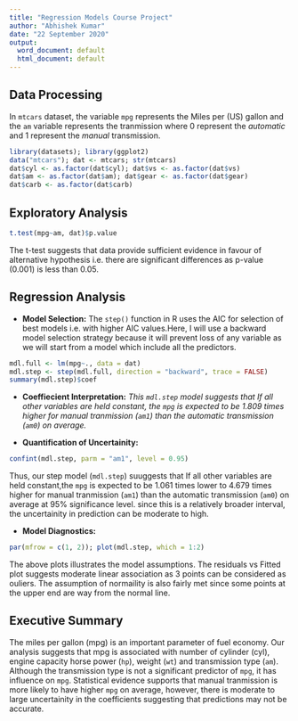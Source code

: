 ---
title: "Regression Models Course Project"
author: "Abhishek Kumar"
date: "22 September 2020"
output:
  word_document: default
  html_document: default
---

## Data Processing

In `mtcars` dataset, the variable `mpg` represents the Miles per (US) gallon and 
the `am` variable represents the tranmission where 0 represent the *automatic* and 
1 represent the *manual* transmission. 

```{r results='hide'}
library(datasets); library(ggplot2)
data("mtcars"); dat <- mtcars; str(mtcars)
dat$cyl <- as.factor(dat$cyl); dat$vs <- as.factor(dat$vs)
dat$am <- as.factor(dat$am); dat$gear <- as.factor(dat$gear)
dat$carb <- as.factor(dat$carb)
```

## Exploratory Analysis

```{r}
t.test(mpg~am, dat)$p.value
```

The t-test suggests that data provide sufficient evidence in favour of alternative
hypothesis i.e. there are significant differences as p-value (0.001) is less than 0.05.


## Regression Analysis

* **Model Selection:** The `step()` function in R uses the AIC for selection of best models 
i.e. with higher AIC values.Here, I will use a backward model 
selection strategy because it will prevent loss of any variable as we will start 
from a model which include all the predictors.

```{r}
mdl.full <- lm(mpg~., data = dat)
mdl.step <- step(mdl.full, direction = "backward", trace = FALSE)
summary(mdl.step)$coef
```

* **Coeffiecient Interpretation:** *This `mdl.step` model suggests that If all other 
variables are held constant, the `mpg` is expected to be 1.809 times higher for 
manual tranmission (`am1`) than the automatic transmission (`am0`) on average.*

* **Quantification of Uncertainity:**  

```{r}
confint(mdl.step, parm = "am1", level = 0.95)
```

Thus, our step model (`mdl.step`) suuggests that If all other variables are held 
constant,the `mpg` is expected to be 1.061 times lower to 4.679 times higher for 
manual tranmission (`am1`) than the automatic transmission (`am0`) on average at
95% significance level. since this is a relatively broader interval, the uncertainity 
in prediction can be moderate to high.

* **Model Diagnostics:** 

```{r fig.height=4, fig.width=8}
par(mfrow = c(1, 2)); plot(mdl.step, which = 1:2)
```

The above plots illustrates the model assumptions. The residuals vs Fitted plot
suggests moderate linear association as 3 points can be considered as ouliers. The
assumption of normaility is also fairly met since some points at the upper end are 
way from the normal line.

## Executive Summary

The miles per gallon (mpg) is an important parameter of fuel economy. Our analysis 
suggests that mpg is associated with number of cylinder (cyl), engine capacity 
horse power (`hp`), weight (`wt`) and transmission type (`am`). Although the 
transmission type is not a significant predictor of `mpg`, it has influence on
`mpg`. Statistical evidence supports that manual tranmission is more likely to have 
higher `mpg` on average, however, there is moderate to large uncertainity in the
coefficients suggesting that predictions may not be accurate.
